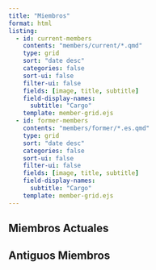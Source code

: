 ```yaml
---
title: "Miembros"
format: html
listing:
  - id: current-members
    contents: "members/current/*.qmd"
    type: grid
    sort: "date desc"
    categories: false
    sort-ui: false
    filter-ui: false
    fields: [image, title, subtitle]
    field-display-names: 
      subtitle: "Cargo"
    template: member-grid.ejs
  - id: former-members
    contents: "members/former/*.es.qmd"
    type: grid
    sort: "date desc"
    categories: false
    sort-ui: false
    filter-ui: false
    fields: [image, title, subtitle]
    field-display-names:
      subtitle: "Cargo"
    template: member-grid.ejs
---
```


## Miembros Actuales

:::: {.member-grid}
::: {#current-members}
:::
::::

## Antiguos Miembros

:::: {.member-grid}
::: {#former-members}
:::
::::
